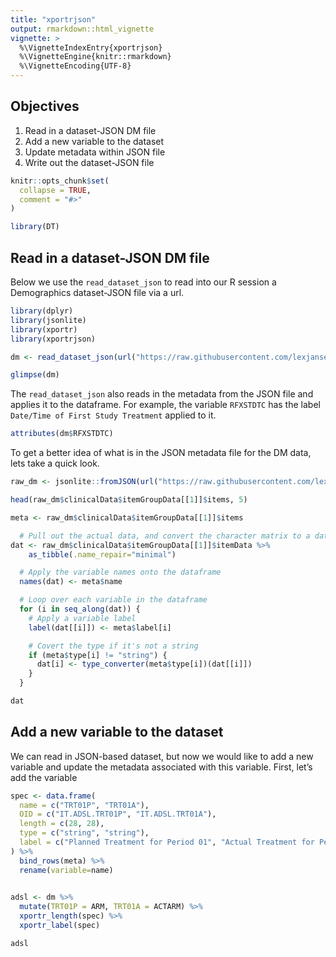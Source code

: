 ```yaml
---
title: "xportrjson"
output: rmarkdown::html_vignette
vignette: >
  %\VignetteIndexEntry{xportrjson}
  %\VignetteEngine{knitr::rmarkdown}
  %\VignetteEncoding{UTF-8}
---
```


## Objectives

1. Read in a dataset-JSON DM file
2. Add a new variable to the dataset
3. Update metadata within JSON file
4. Write out the dataset-JSON file


```r
knitr::opts_chunk$set(
  collapse = TRUE,
  comment = "#>"
)

library(DT)
```

## Read in a dataset-JSON DM file

Below we use the `read_dataset_json` to read into our R session a Demographics dataset-JSON file via a url. 


```r
library(dplyr)
library(jsonlite)
library(xportr)
library(xportrjson)

dm <- read_dataset_json(url("https://raw.githubusercontent.com/lexjansen/sas-papers/master/pharmasug-2022/json/sdtm/dm.json"))
```

```r
glimpse(dm)
```

The `read_dataset_json` also reads in the metadata from the JSON file and applies it to the dataframe.  For example, the variable `RFXSTDTC` has the label `Date/Time of First Study Treatment` applied to it.
 
```r
attributes(dm$RFXSTDTC)
```

To get a better idea of what is in the JSON metadata file for the DM data, lets take a quick look.

```r
raw_dm <- jsonlite::fromJSON(url("https://raw.githubusercontent.com/lexjansen/sas-papers/master/pharmasug-2022/json/sdtm/dm.json"), simplifyVector = TRUE)

head(raw_dm$clinicalData$itemGroupData[[1]]$items, 5)
```

```r
meta <- raw_dm$clinicalData$itemGroupData[[1]]$items

  # Pull out the actual data, and convert the character matrix to a dataframe
dat <- raw_dm$clinicalData$itemGroupData[[1]]$itemData %>%
    as_tibble(.name_repair="minimal")

  # Apply the variable names onto the dataframe
  names(dat) <- meta$name

  # Loop over each variable in the dataframe
  for (i in seq_along(dat)) {
    # Apply a variable label
    label(dat[[i]]) <- meta$label[i]

    # Covert the type if it's not a string
    if (meta$type[i] != "string") {
      dat[i] <- type_converter(meta$type[i])(dat[[i]])
    }
  }

dat
```
## Add a new variable to the dataset

We can read in JSON-based dataset, but now we would like to add a new variable and update the metadata associated with this variable.  First, let's add the variable 

```r
spec <- data.frame(
  name = c("TRT01P", "TRT01A"),
  OID = c("IT.ADSL.TRT01P", "IT.ADSL.TRT01A"),
  length = c(28, 28),
  type = c("string", "string"),
  label = c("Planned Treatment for Period 01", "Actual Treatment for Period 01")
) %>% 
  bind_rows(meta) %>% 
  rename(variable=name)
  

adsl <- dm %>%
  mutate(TRT01P = ARM, TRT01A = ACTARM) %>% 
  xportr_length(spec) %>% 
  xportr_label(spec)

adsl
```


